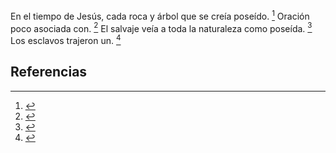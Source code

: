 En el tiempo de Jesús, cada roca y árbol que se creía poseído. <ref>{{lib|LU|121|7|12}}</ref> Oración poco asociada con. <ref>{{lib|LU|91|1|5}}</ref> El salvaje veía a toda la naturaleza como poseída. <ref>{{lib|LU|86|2|6-7}}</ref> Los esclavos trajeron un. <ref>{{lib|LU|98|1|1}}</ref> 

== Referencias ==

<references />
